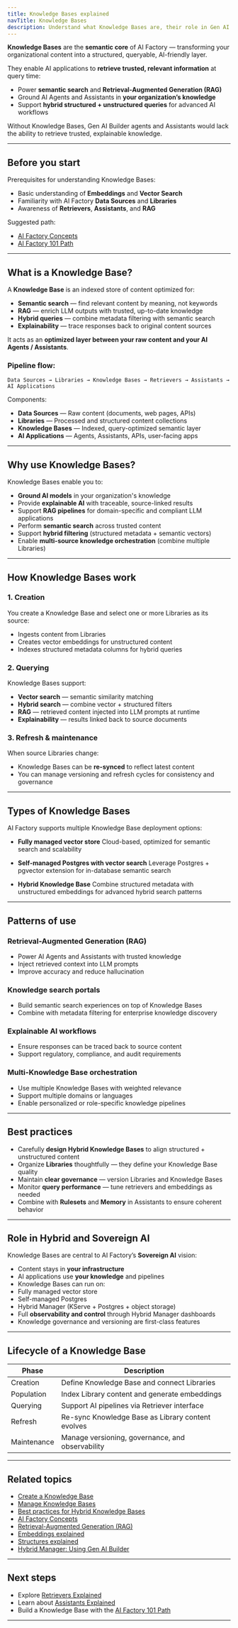 ```yaml
---
title: Knowledge Bases explained
navTitle: Knowledge Bases
description: Understand what Knowledge Bases are, their role in Gen AI Builder, and how they power AI applications in EDB PG AI.
---
```



**Knowledge Bases** are the **semantic core** of AI Factory — transforming your organizational content into a structured, queryable, AI-friendly layer.

They enable AI applications to **retrieve trusted, relevant information** at query time:

- Power **semantic search** and **Retrieval-Augmented Generation (RAG)**
- Ground AI Agents and Assistants in **your organization’s knowledge**
- Support **hybrid structured + unstructured queries** for advanced AI workflows

Without Knowledge Bases, Gen AI Builder agents and Assistants would lack the ability to retrieve trusted, explainable knowledge.

---

## Before you start

Prerequisites for understanding Knowledge Bases:

- Basic understanding of **Embeddings** and **Vector Search**
- Familiarity with AI Factory **Data Sources** and **Libraries**
- Awareness of **Retrievers**, **Assistants**, and **RAG**

Suggested path:

- [AI Factory Concepts](ai-factory-concepts)
- [AI Factory 101 Path](../paths/101)

---

## What is a Knowledge Base?

A **Knowledge Base** is an indexed store of content optimized for:

- **Semantic search** — find relevant content by meaning, not keywords
- **RAG** — enrich LLM outputs with trusted, up-to-date knowledge
- **Hybrid queries** — combine metadata filtering with semantic search
- **Explainability** — trace responses back to original content sources

It acts as an **optimized layer between your raw content and your AI Agents / Assistants**.

### Pipeline flow:

```
Data Sources → Libraries → Knowledge Bases → Retrievers → Assistants → AI Applications
```

Components:

- **Data Sources** — Raw content (documents, web pages, APIs)
- **Libraries** — Processed and structured content collections
- **Knowledge Bases** — Indexed, query-optimized semantic layer
- **AI Applications** — Agents, Assistants, APIs, user-facing apps

---

## Why use Knowledge Bases?

Knowledge Bases enable you to:

- **Ground AI models** in your organization's knowledge
- Provide **explainable AI** with traceable, source-linked results
- Support **RAG pipelines** for domain-specific and compliant LLM applications
- Perform **semantic search** across trusted content
- Support **hybrid filtering** (structured metadata + semantic vectors)
- Enable **multi-source knowledge orchestration** (combine multiple Libraries)

---

## How Knowledge Bases work

### 1. Creation

You create a Knowledge Base and select one or more Libraries as its source:

- Ingests content from Libraries
- Creates vector embeddings for unstructured content
- Indexes structured metadata columns for hybrid queries

### 2. Querying

Knowledge Bases support:

- **Vector search** — semantic similarity matching
- **Hybrid search** — combine vector + structured filters
- **RAG** — retrieved content injected into LLM prompts at runtime
- **Explainability** — results linked back to source documents

### 3. Refresh & maintenance

When source Libraries change:

- Knowledge Bases can be **re-synced** to reflect latest content
- You can manage versioning and refresh cycles for consistency and governance

---

## Types of Knowledge Bases

AI Factory supports multiple Knowledge Base deployment options:

- **Fully managed vector store**
Cloud-based, optimized for semantic search and scalability

- **Self-managed Postgres with vector search**
Leverage Postgres + pgvector extension for in-database semantic search

- **Hybrid Knowledge Base**
Combine structured metadata with unstructured embeddings for advanced hybrid search patterns

---

## Patterns of use

### Retrieval-Augmented Generation (RAG)

- Power AI Agents and Assistants with trusted knowledge
- Inject retrieved context into LLM prompts
- Improve accuracy and reduce hallucination

### Knowledge search portals

- Build semantic search experiences on top of Knowledge Bases
- Combine with metadata filtering for enterprise knowledge discovery

### Explainable AI workflows

- Ensure responses can be traced back to source content
- Support regulatory, compliance, and audit requirements

### Multi-Knowledge Base orchestration

- Use multiple Knowledge Bases with weighted relevance
- Support multiple domains or languages
- Enable personalized or role-specific knowledge pipelines

---

## Best practices

- Carefully **design Hybrid Knowledge Bases** to align structured + unstructured content
- Organize **Libraries** thoughtfully — they define your Knowledge Base quality
- Maintain **clear governance** — version Libraries and Knowledge Bases
- Monitor **query performance** — tune retrievers and embeddings as needed
- Combine with **Rulesets** and **Memory** in Assistants to ensure coherent behavior

---

## Role in Hybrid and Sovereign AI

Knowledge Bases are central to AI Factory’s **Sovereign AI** vision:

- Content stays in **your infrastructure**
- AI applications use **your knowledge** and pipelines
- Knowledge Bases can run on:
- Fully managed vector store
- Self-managed Postgres
- Hybrid Manager (KServe + Postgres + object storage)
- Full **observability and control** through Hybrid Manager dashboards
- Knowledge governance and versioning are first-class features

---

## Lifecycle of a Knowledge Base

| Phase           | Description |
|-----------------|-------------|
| Creation        | Define Knowledge Base and connect Libraries |
| Population      | Index Library content and generate embeddings |
| Querying        | Support AI pipelines via Retriever interface |
| Refresh         | Re-sync Knowledge Base as Library content evolves |
| Maintenance     | Manage versioning, governance, and observability |

---

## Related topics

- [Create a Knowledge Base](../../../how-to/gen-ai/create-knowledge-base)
- [Manage Knowledge Bases](../../../how-to/gen-ai/manage-knowledge-base)
- [Best practices for Hybrid Knowledge Bases](../../../how-to/gen-ai/hybrid-kb-best-practices)
- [AI Factory Concepts](ai-factory-concepts)
- [Retrieval-Augmented Generation (RAG)](rag)
- [Embeddings explained](embeddings)
- [Structures explained](structures)
- [Hybrid Manager: Using Gen AI Builder](../../../../hybrid-manager/ai-factory/gen-ai/builder)

---

## Next steps

- Explore [Retrievers Explained](retrievers-explained)
- Learn about [Assistants Explained](assistants-explained)
- Build a Knowledge Base with the [AI Factory 101 Path](../paths/101)

---

